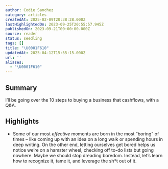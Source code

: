 ```yaml
---
author: Codie Sanchez
category: articles
createdAt: 2025-02-09T20:38:28.000Z
lastHighlightedOn: 2023-09-25T20:55:57.945Z
publishedOn: 2023-09-21T00:00:00.000Z
source: reader
status: seedling
tags: []
title: "\U0001F610"
updatedAt: 2025-04-12T15:55:15.000Z
url: ''
aliases:
  - "\U0001F610"
---
```

## Summary

I’ll be going over the 10 steps to buying a business that cashflows, with a Q&A.

## Highlights

- Some of our most _effective_ moments are born in the most “boring” of times – like coming up with an idea on a long walk or spending hours in deep writing.
  On the other end, letting ourselves get bored helps us notice we’re on a hamster wheel, checking off to-do lists but going nowhere.
  Maybe we should stop dreading boredom. Instead, let’s learn how to recognize it, tame it, and leverage the sh*t out of it.
